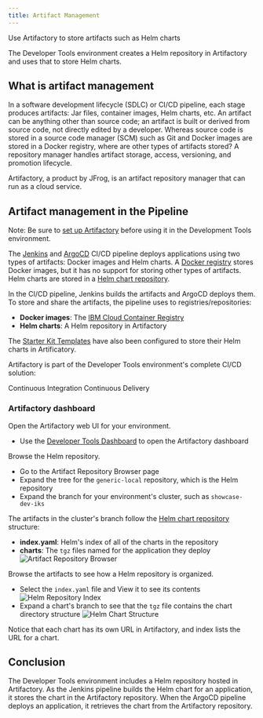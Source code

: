 ```yaml
---
title: Artifact Management
---
```


<PageDescription>

Use Artifactory to store artifacts such as Helm charts

</PageDescription>

The Developer Tools environment creates a Helm repository in Artifactory and uses that to store Helm charts.

## What is artifact management

In a software development lifecycle (SDLC) or CI/CD pipeline, each stage produces artifacts: 
Jar files, container images, Helm charts, etc.
An artifact can be anything other than source code; an artifact is built or derived from source code, not directly edited by a developer.
Whereas source code is stored in a source code manager (SCM) such as Git and Docker images are stored in a Docker registry,
where are other types of artifacts stored? A repository manager handles artifact storage, access, versioning, and promotion lifecycle.

Artifactory, a product by JFrog, is an artifact repository manager that can run as a cloud service.

## Artifact management in the Pipeline

Note: Be sure to [set up Artifactory](/getting-started/artifactory-setup) before using it in the Development Tools environment.

The [Jenkins](/guides/continuous-integration) and [ArgoCD](/guides/continuous-delivery) CI/CD pipeline deploys applications 
using two types of artifacts: Docker images and Helm charts. 
A [Docker registry](https://docs.docker.com/registry/) stores Docker images, but it has no support for storing 
other types of artifacts. Helm charts are stored in a [Helm chart repository](https://helm.sh/docs/chart_repository/).

In the CI/CD pipeline, Jenkins builds the artifacts and ArgoCD deploys them. 
To store and share the artifacts, the pipeline uses to registries/repositories:
- **Docker images**: The [IBM Cloud Container Registry](https://cloud.ibm.com/docs/services/Registry)
- **Helm charts**: A Helm repository in Artifactory

The [Starter Kit Templates](/starterkits/overview) have also been configured to store their Helm charts in Artificatory.

Artifactory is part of the Developer Tools environment's complete CI/CD solution:

<AnchorLinks small>
  <AnchorLink to="/guides/continuous-integration">Continuous Integration</AnchorLink>
  <AnchorLink to="/guides/continuous-delivery">Continuous Delivery</AnchorLink>
</AnchorLinks>

### Artifactory dashboard

Open the Artifactory web UI for your environment.
- Use the [Developer Tools Dashboard](/getting-started/dashboard) to open the Artifactory dashboard

Browse the Helm repository.
- Go to the Artifact Repository Browser page
- Expand the tree for the `generic-local` repository, which is the Helm repository
- Expand the branch for your environment's cluster, such as `showcase-dev-iks`

The artifacts in the cluster's branch follow the [Helm chart repository](https://helm.sh/docs/chart_repository/) structure:
- **index.yaml**: Helm's index of all of the charts in the repository
- **charts**: The `tgz` files named for the application they deploy
      ![Artifact Repository Browser](artifact-repo-browser.png)

Browse the artifacts to see how a Helm repository is organized.
- Select the `index.yaml` file and View it to see its contents
      ![Helm Repository Index](helm-repo-index.png)
- Expand a chart's branch to see that the `tgz` file contains the chart directory structure
      ![Helm Chart Structure](helm-chart-structure.png)

Notice that each chart has its own URL in Artifactory, and index lists the URL for a chart.

## Conclusion

The Developer Tools environment includes a Helm repository hosted in Artifactory. 
As the Jenkins pipeline builds the Helm chart for an application, it stores the chart in the Artifactory repository. 
When the ArgoCD pipeline deploys an application, it retrieves the chart from the Artifactory repository.
